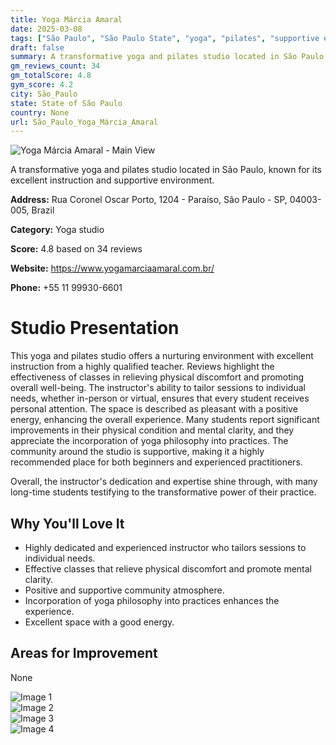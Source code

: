 ```yaml
---
title: Yoga Márcia Amaral
date: 2025-03-08
tags: ["São Paulo", "São Paulo State", "yoga", "pilates", "supportive environment", "dedicated instruction", "São Paulo"]  
draft: false
summary: A transformative yoga and pilates studio located in São Paulo, known for its excellent instruction and supportive environment.
gm_reviews_count: 34
gm_totalScore: 4.8
gym_score: 4.2
city: São_Paulo
state: State of São Paulo
country: None
url: São_Paulo_Yoga_Márcia_Amaral
---
```


<div className="aspect-[16/9] relative my-8">
  <img 
    src="https://lh5.googleusercontent.com/p/AF1QipN-5m8ZY9JxP7KEiuE_yPLrDCHjULWeLfdScgdm=w1920-h1080-k-no"
    alt="Yoga Márcia Amaral - Main View"
    className="object-cover absolute inset-0 w-full h-full rounded-lg"
  />
</div>

A transformative yoga and pilates studio located in São Paulo, known for its excellent instruction and supportive environment.

**Address:** Rua Coronel Oscar Porto, 1204 - Paraíso, São Paulo - SP, 04003-005, Brazil

**Category:** Yoga studio

**Score:** 4.8 based on 34 reviews

**Website:** https://www.yogamarciaamaral.com.br/

**Phone:** +55 11 99930-6601

# Studio Presentation

This yoga and pilates studio offers a nurturing environment with excellent instruction from a highly qualified teacher. Reviews highlight the effectiveness of classes in relieving physical discomfort and promoting overall well-being. The instructor's ability to tailor sessions to individual needs, whether in-person or virtual, ensures that every student receives personal attention. The space is described as pleasant with a positive energy, enhancing the overall experience. Many students report significant improvements in their physical condition and mental clarity, and they appreciate the incorporation of yoga philosophy into practices. The community around the studio is supportive, making it a highly recommended place for both beginners and experienced practitioners.

Overall, the instructor's dedication and expertise shine through, with many long-time students testifying to the transformative power of their practice.

## Why You'll Love It

- Highly dedicated and experienced instructor who tailors sessions to individual needs.
- Effective classes that relieve physical discomfort and promote mental clarity.
- Positive and supportive community atmosphere.
- Incorporation of yoga philosophy into practices enhances the experience.
- Excellent space with a good energy.

## Areas for Improvement

None

<div className="grid grid-cols-1 xl:grid-cols-2 gap-4 my-8">
<div className="aspect-[4/3] relative"><img src="https://lh3.googleusercontent.com/p/AF1QipPsXfHd3XOQtgb5COV5e_JnC0NXBaZE-8sBXJTU=w1920-h1080-k-no" alt="Image 1" className="object-cover absolute inset-0 w-full h-full rounded-lg" /></div>
<div className="aspect-[4/3] relative"><img src="https://lh5.googleusercontent.com/p/AF1QipPNBuW3-OASDclWsETHNYB-B2fuC1KOk1g-OWk8=w1920-h1080-k-no" alt="Image 2" className="object-cover absolute inset-0 w-full h-full rounded-lg" /></div>
<div className="aspect-[4/3] relative"><img src="https://lh5.googleusercontent.com/p/AF1QipMscdgEbplCTeQTnnvDUVunjrkwF9muQKXB5MxH=w1920-h1080-k-no" alt="Image 3" className="object-cover absolute inset-0 w-full h-full rounded-lg" /></div>
<div className="aspect-[4/3] relative"><img src="https://lh5.googleusercontent.com/p/AF1QipOjZhcIXuRbKtONaTDeJt-socmXkg6-MWgi704d=w1920-h1080-k-no" alt="Image 4" className="object-cover absolute inset-0 w-full h-full rounded-lg" /></div>
</div>
